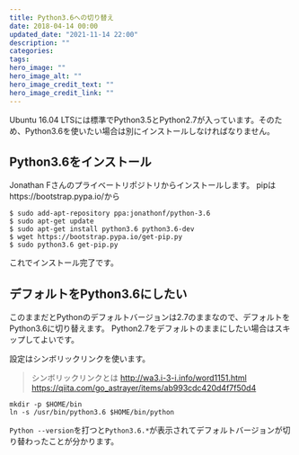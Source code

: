 ```yaml
---
title: Python3.6への切り替え
date: 2018-04-14 00:00
updated_date: "2021-11-14 22:00"
description: ""
categories:
tags:
hero_image: ""
hero_image_alt: ""
hero_image_credit_text: ""
hero_image_credit_link: ""
---
```

Ubuntu 16.04 LTSには標準でPython3.5とPython2.7が入っています。そのため、Python3.6を使いたい場合は別にインストールしなければなりません。

## Python3.6をインストール
Jonathan Fさんのプライベートリポジトリからインストールします。
pipはhttps://bootstrap.pypa.io/から

```
$ sudo add-apt-repository ppa:jonathonf/python-3.6
$ sudo apt-get update
$ sudo apt-get install python3.6 python3.6-dev
$ wget https://bootstrap.pypa.io/get-pip.py
$ sudo python3.6 get-pip.py
```

これでインストール完了です。

## デフォルトをPython3.6にしたい

このままだとPythonのデフォルトバージョンは2.7のままなので、デフォルトをPython3.6に切り替えます。
Python2.7をデフォルトのままにしたい場合はスキップしてよいです。

設定はシンボリックリンクを使います。

> シンボリックリンクとは
http://wa3.i-3-i.info/word1151.html
https://qiita.com/go_astrayer/items/ab993cdc420d4f7f50d4

```
mkdir -p $HOME/bin
ln -s /usr/bin/python3.6 $HOME/bin/python
```

`Python --version`を打つと`Python3.6.*`が表示されてデフォルトバージョンが切り替わったことが分かります。